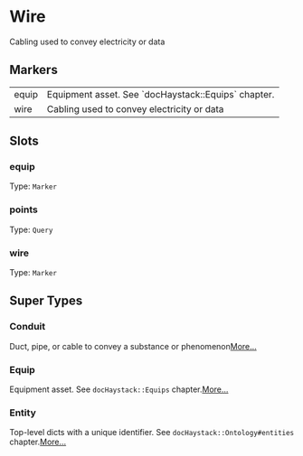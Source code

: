 # Wire
Cabling used to convey electricity or data
## Markers
<table>
<tbody>
<tr>
<td className='p-2 align-top'><span className='bg-sky-200 rounded-md px-3 py-1 text-sky-700 block font-semibold text-center text-sm'>equip </span></td>
<td className='p-2 align-top'>Equipment asset. See `docHaystack::Equips` chapter.</td>
</tr>
<tr>
<td className='p-2 align-top'><span className='bg-sky-200 rounded-md px-3 py-1 text-sky-700 block font-semibold text-center text-sm'>wire </span></td>
<td className='p-2 align-top'>Cabling used to convey electricity or data</td>
</tr>
</tbody>
</table>

## Slots

### equip
Type: `Marker`

### points
Type: `Query`

### wire
Type: `Marker`



## Super Types
### Conduit
Duct, pipe, or cable to convey a substance or phenomenon[More...](/ph/entities/Conduit)

### Equip
Equipment asset.
See `docHaystack::Equips` chapter.[More...](/ph/entities/Equip)

### Entity
Top-level dicts with a unique identifier.
See `docHaystack::Ontology#entities` chapter.[More...](/ph/entities/Entity)


